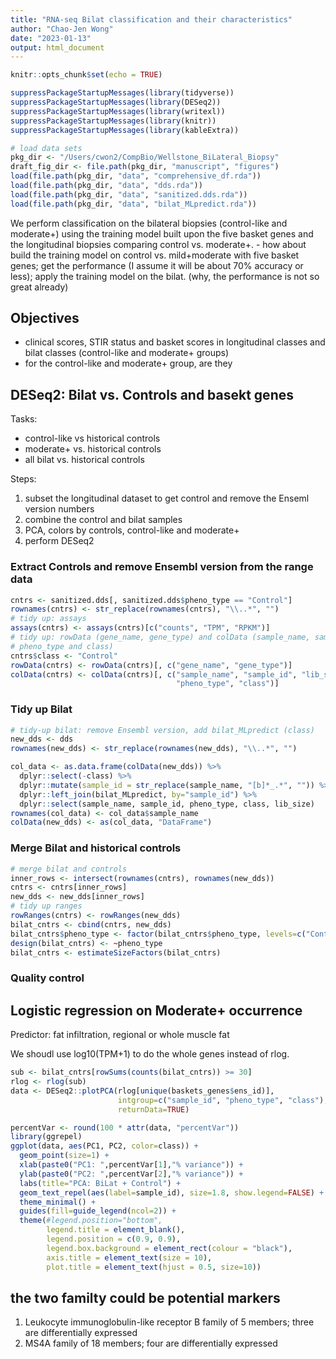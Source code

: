 ```yaml
---
title: "RNA-seq Bilat classification and their characteristics"
author: "Chao-Jen Wong"
date: "2023-01-13"
output: html_document
---
```


```r
knitr::opts_chunk$set(echo = TRUE)
```
```r
suppressPackageStartupMessages(library(tidyverse))
suppressPackageStartupMessages(library(DESeq2))
suppressPackageStartupMessages(library(writexl))
suppressPackageStartupMessages(library(knitr))
suppressPackageStartupMessages(library(kableExtra))

# load data sets
pkg_dir <- "/Users/cwon2/CompBio/Wellstone_BiLateral_Biopsy"
draft_fig_dir <- file.path(pkg_dir, "manuscript", "figures")
load(file.path(pkg_dir, "data", "comprehensive_df.rda"))
load(file.path(pkg_dir, "data", "dds.rda"))
load(file.path(pkg_dir, "data", "sanitized.dds.rda"))
load(file.path(pkg_dir, "data", "bilat_MLpredict.rda"))
```
We perform classification on the bilateral biopsies (control-like and moderate+) using the training model built upon the five basket genes and the longitudinal biopsies comparing control vs. moderate+.
- how about build the training model on control vs. mild+moderate with five basket genes; get the performance (I assume it will be about 70% accuracy or less); apply the training model on the bilat. (why, the performance is not so great already)

## Objectives
- clinical scores, STIR status and basket scores in longitudinal classes and bilat classes (control-like and moderate+ groups)
- for the control-like and moderate+ group, are they 

## DESeq2: Bilat  vs. Controls and basekt genes
Tasks: 

- control-like vs historical controls
- moderate+ vs. historical controls
- all bilat vs. historical controls

Steps:

1. subset the longitudinal dataset to get control and remove the Enseml version numbers
2. combine the control and bilat samples
4. PCA, colors by controls, control-like and moderate+
3. perform DESeq2

### Extract Controls and remove Ensembl version from the range data
```r
cntrs <- sanitized.dds[, sanitized.dds$pheno_type == "Control"]
rownames(cntrs) <- str_replace(rownames(cntrs), "\\..*", "")
# tidy up: assays
assays(cntrs) <- assays(cntrs)[c("counts", "TPM", "RPKM")]
# tidy up: rowData (gene_name, gene_type) and colData (sample_name, sample_id,
# pheno_type and class)
cntrs$class <- "Control"
rowData(cntrs) <- rowData(cntrs)[, c("gene_name", "gene_type")]
colData(cntrs) <- colData(cntrs)[, c("sample_name", "sample_id", "lib_size",
                                     "pheno_type", "class")]
```

### Tidy up Bilat
```r
# tidy-up bilat: remove Ensembl version, add bilat_MLpredict (class)
new_dds <- dds
rownames(new_dds) <- str_replace(rownames(new_dds), "\\..*", "")

col_data <- as.data.frame(colData(new_dds)) %>%
  dplyr::select(-class) %>%
  dplyr::mutate(sample_id = str_replace(sample_name, "[b]*_.*", "")) %>%
  dplyr::left_join(bilat_MLpredict, by="sample_id") %>% 
  dplyr::select(sample_name, sample_id, pheno_type, class, lib_size)
rownames(col_data) <- col_data$sample_name
colData(new_dds) <- as(col_data, "DataFrame")
```

### Merge Bilat and historical controls
```r
# merge bilat and controls
inner_rows <- intersect(rownames(cntrs), rownames(new_dds))
cntrs <- cntrs[inner_rows]
new_dds <- new_dds[inner_rows]
# tidy up ranges
rowRanges(cntrs) <- rowRanges(new_dds)
bilat_cntrs <- cbind(cntrs, new_dds)
bilat_cntrs$pheno_type <- factor(bilat_cntrs$pheno_type, levels=c("Control", "FSHD"))
design(bilat_cntrs) <- ~pheno_type
bilat_cntrs <- estimateSizeFactors(bilat_cntrs)
```

### Quality control

## Logistic regression on Moderate+ occurrence
Predictor: fat infiltration, regional or whole muscle fat 


We shoudl use log10(TPM+1) to do the whole genes instead of rlog.

```r
sub <- bilat_cntrs[rowSums(counts(bilat_cntrs)) >= 30]
rlog <- rlog(sub)
data <- DESeq2::plotPCA(rlog[unique(baskets_genes$ens_id)], 
                        intgroup=c("sample_id", "pheno_type", "class"),
                        returnData=TRUE)

percentVar <- round(100 * attr(data, "percentVar"))
library(ggrepel)
ggplot(data, aes(PC1, PC2, color=class)) +
  geom_point(size=1) +
  xlab(paste0("PC1: ",percentVar[1],"% variance")) +
  ylab(paste0("PC2: ",percentVar[2],"% variance")) +
  labs(title="PCA: BiLat + Control") +
  geom_text_repel(aes(label=sample_id), size=1.8, show.legend=FALSE) +
  theme_minimal() +
  guides(fill=guide_legend(ncol=2)) +
  theme(#legend.position="bottom",
        legend.title = element_blank(),
        legend.position = c(0.9, 0.9),
        legend.box.background = element_rect(colour = "black"),
        axis.title = element_text(size = 10),
        plot.title = element_text(hjust = 0.5, size=10))
```
## the two familty could be potential markers
1. Leukocyte immunoglobulin-like receptor B family of 5 members; three are differentially expressed
2. MS4A family of 18 members; four are differentially expressed
